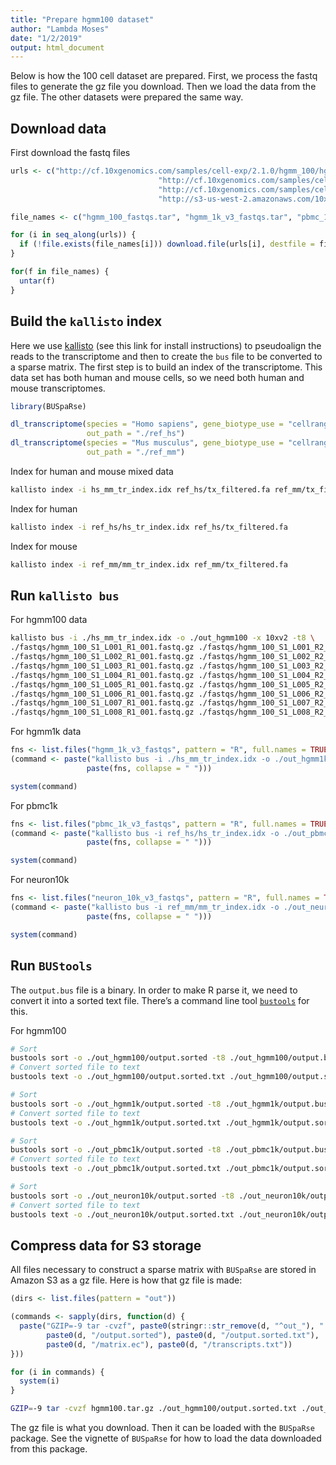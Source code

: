 ```yaml
---
title: "Prepare hgmm100 dataset"
author: "Lambda Moses"
date: "1/2/2019"
output: html_document
---
```


Below is how the 100 cell dataset are prepared. First, we process the fastq files to generate the gz file you download. Then we load the data from the gz file. The other datasets were prepared the same way.

## Download data
First download the fastq files

```r
urls <- c("http://cf.10xgenomics.com/samples/cell-exp/2.1.0/hgmm_100/hgmm_100_fastqs.tar",
                                 "http://cf.10xgenomics.com/samples/cell-exp/3.0.0/hgmm_1k_v3/hgmm_1k_v3_fastqs.tar",
                                 "http://cf.10xgenomics.com/samples/cell-exp/3.0.0/pbmc_1k_v3/pbmc_1k_v3_fastqs.tar",
                                 "http://s3-us-west-2.amazonaws.com/10x.files/samples/cell-exp/3.0.0/neuron_10k_v3/neuron_10k_v3_fastqs.tar")
```

```r
file_names <- c("hgmm_100_fastqs.tar", "hgmm_1k_v3_fastqs.tar", "pbmc_1k_v3_fastqs.tar", "neuron_10k_v3_fastqs.tar")
```

```r
for (i in seq_along(urls)) {
  if (!file.exists(file_names[i])) download.file(urls[i], destfile = file_names[i])
}
```

```r
for(f in file_names) {
  untar(f)
}
```

## Build the `kallisto` index
Here we use [kallisto](https://pachterlab.github.io/kallisto/about) (see this link for install instructions) to pseudoalign the reads to the transcriptome and then to create the `bus` file to be converted to a sparse matrix. The first step is to build an index of the transcriptome. This data set has both human and mouse cells, so we need both human and mouse transcriptomes.

```r
library(BUSpaRse)
```

```r
dl_transcriptome(species = "Homo sapiens", gene_biotype_use = "cellranger", 
                 out_path = "./ref_hs")
dl_transcriptome(species = "Mus musculus", gene_biotype_use = "cellranger",
                 out_path = "./ref_mm")
```

Index for human and mouse mixed data
```bash
kallisto index -i hs_mm_tr_index.idx ref_hs/tx_filtered.fa ref_mm/tx_filtered.fa
```

Index for human
```bash
kallisto index -i ref_hs/hs_tr_index.idx ref_hs/tx_filtered.fa
```

Index for mouse
```bash
kallisto index -i ref_mm/mm_tr_index.idx ref_mm/tx_filtered.fa
```

## Run `kallisto bus`

For hgmm100 data
```bash
kallisto bus -i ./hs_mm_tr_index.idx -o ./out_hgmm100 -x 10xv2 -t8 \
./fastqs/hgmm_100_S1_L001_R1_001.fastq.gz ./fastqs/hgmm_100_S1_L001_R2_001.fastq.gz \
./fastqs/hgmm_100_S1_L002_R1_001.fastq.gz ./fastqs/hgmm_100_S1_L002_R2_001.fastq.gz \
./fastqs/hgmm_100_S1_L003_R1_001.fastq.gz ./fastqs/hgmm_100_S1_L003_R2_001.fastq.gz \
./fastqs/hgmm_100_S1_L004_R1_001.fastq.gz ./fastqs/hgmm_100_S1_L004_R2_001.fastq.gz \
./fastqs/hgmm_100_S1_L005_R1_001.fastq.gz ./fastqs/hgmm_100_S1_L005_R2_001.fastq.gz \
./fastqs/hgmm_100_S1_L006_R1_001.fastq.gz ./fastqs/hgmm_100_S1_L006_R2_001.fastq.gz \
./fastqs/hgmm_100_S1_L007_R1_001.fastq.gz ./fastqs/hgmm_100_S1_L007_R2_001.fastq.gz \
./fastqs/hgmm_100_S1_L008_R1_001.fastq.gz ./fastqs/hgmm_100_S1_L008_R2_001.fastq.gz
```

For hgmm1k data
```r
fns <- list.files("hgmm_1k_v3_fastqs", pattern = "R", full.names = TRUE)
(command <- paste("kallisto bus -i ./hs_mm_tr_index.idx -o ./out_hgmm1k -x 10xv2 -t8",
                 paste(fns, collapse = " ")))
```

```r
system(command)
```

For pbmc1k
```r
fns <- list.files("pbmc_1k_v3_fastqs", pattern = "R", full.names = TRUE)
(command <- paste("kallisto bus -i ref_hs/hs_tr_index.idx -o ./out_pbmc1k -x 10xv3 -t8",
                 paste(fns, collapse = " ")))
```

```r
system(command)
```

For neuron10k
```r
fns <- list.files("neuron_10k_v3_fastqs", pattern = "R", full.names = TRUE)
(command <- paste("kallisto bus -i ref_mm/mm_tr_index.idx -o ./out_neuron10k -x 10xv3 -t8",
                 paste(fns, collapse = " ")))
```

```r
system(command)
```

## Run `BUStools`
The `output.bus` file is a binary. In order to make R parse it, we need to convert it into a sorted text file. There's a command line tool [`bustools`](https://github.com/BUStools/bustools) for this.

For hgmm100

```bash
# Sort
bustools sort -o ./out_hgmm100/output.sorted -t8 ./out_hgmm100/output.bus
# Convert sorted file to text
bustools text -o ./out_hgmm100/output.sorted.txt ./out_hgmm100/output.sorted
```

```bash
# Sort
bustools sort -o ./out_hgmm1k/output.sorted -t8 ./out_hgmm1k/output.bus
# Convert sorted file to text
bustools text -o ./out_hgmm1k/output.sorted.txt ./out_hgmm1k/output.sorted
```

```bash
# Sort
bustools sort -o ./out_pbmc1k/output.sorted -t8 ./out_pbmc1k/output.bus
# Convert sorted file to text
bustools text -o ./out_pbmc1k/output.sorted.txt ./out_pbmc1k/output.sorted
```

```bash
# Sort
bustools sort -o ./out_neuron10k/output.sorted -t8 ./out_neuron10k/output.bus
# Convert sorted file to text
bustools text -o ./out_neuron10k/output.sorted.txt ./out_neuron10k/output.sorted
```

## Compress data for S3 storage
All files necessary to construct a sparse matrix with `BUSpaRse` are stored in Amazon S3 as a gz file. Here is how that gz file is made:
```r
(dirs <- list.files(pattern = "out"))
```

```r
(commands <- sapply(dirs, function(d) {
  paste("GZIP=-9 tar -cvzf", paste0(stringr::str_remove(d, "^out_"), ".tar.gz"),
        paste0(d, "/output.sorted"), paste0(d, "/output.sorted.txt"),
        paste0(d, "/matrix.ec"), paste0(d, "/transcripts.txt"))
}))
```

```r
for (i in commands) {
  system(i)
}
```

```bash
GZIP=-9 tar -cvzf hgmm100.tar.gz ./out_hgmm100/output.sorted.txt ./out_hgmm100/matrix.ec ./out_hgmm100/transcripts.txt ./out_hgmm100/output.sorted
```

The gz file is what you download. Then it can be loaded with the `BUSpaRse` package. See the vignette of `BUSpaRse` for how to load the data downloaded from this package.
